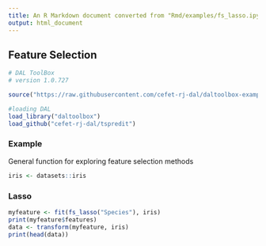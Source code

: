 ```yaml
---
title: An R Markdown document converted from "Rmd/examples/fs_lasso.ipynb"
output: html_document
---
```


## Feature Selection

```r
# DAL ToolBox
# version 1.0.727

source("https://raw.githubusercontent.com/cefet-rj-dal/daltoolbox-examples/main/jupyter.R")

#loading DAL
load_library("daltoolbox") 
load_github("cefet-rj-dal/tspredit")
```

### Example
General function for exploring feature selection methods

```r
iris <- datasets::iris
```

### Lasso

```r
myfeature <- fit(fs_lasso("Species"), iris)
print(myfeature$features)
data <- transform(myfeature, iris)
print(head(data))
```


